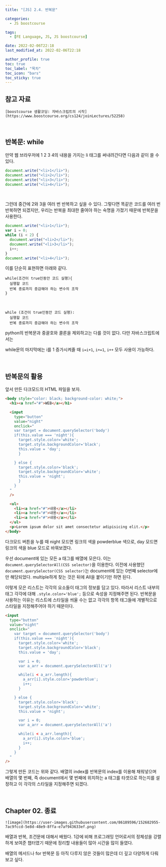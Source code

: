 ```yaml
---
title: "[JS] 2.4. 반복문"

categories:
  - JS boostcourse

tags:
  - [FE Language, JS, JS boostcourse]

date: 2022-02-06T22:18
last_modified_at: 2022-02-06T22:18

author_profile: true
toc: true
toc_label: "목차"
toc_icon: "bars"
toc_sticky: true
---
```


## 참고 자료

`[boostcourse 생활코딩: 자바스크립트의 시작](https://www.boostcourse.org/cs124/joinLectures/52258)`

<br />

## 반복문: while

만약 웹 브라우저에 1 2 3 4의 내용을 가지는 li 태그를 써내려간다면 다음과 같이 쓸 수 있다.

```js
document.write("<li>1</li>");
document.write("<li>2</li>");
document.write("<li>3</li>");
document.write("<li>4</li>");
```

<br />

그런데 중간에 2와 3을 여러 번 반복하고 싶을 수 있다. 그렇다면 똑같은 코드를 여러 번 반복하면 되겠지만, 우리는 반복을 최대한 줄여야 하는 숙명을 가졌기 때문에 반복문을 사용한다.

```js
document.write("<li>1</li>");
var i = 0;
while (i < 2) {
  document.write("<li>2</li>");
  document.write("<li>3</li>");
  i++;
}
document.write("<li>4</li>");
```

이를 단순히 표현하면 아래와 같다.

```
while(조건이 true인동안 코드 실행){
  실행할 코드
  반복 종료까지 증감해야 하는 변수의 조작
}
```

<br />

```
while (조건이 true인동안 코드 실행):
  실행할 코드
  반복 종료까지 증감해야 하는 변수의 조작
```

python의 반복문과 중괄호와 콜론을 제외하고는 다를 것이 없다. 다만 자바스크립트에서는

while문의 마지막에는 i를 1 증가시켜줄 때 `i=i+1`, `i+=1`, `i++` 모두 사용이 가능하다.

<br />

## 반복문의 활용

앞서 만든 다크모드의 HTML 파일을 보자.

```html
<body style="color: black; background-color: white;">
  <h1><a href="#">WEB</a></h1>

  <input
    type="button"
    value="night"
    onclick="
    var target = document.querySelector('body')
    if(this.value === 'night'){
      target.style.color='white';
      target.style.backgroundColor='black';
      this.value = 'day';
      }

    } else {
      target.style.color='black';
      target.style.backgroundColor='white';
      this.value = 'night';
      }
    }
  "
  />

  <ul>
    <li><a href="#">내용</a></li>
    <li><a href="#">내용</a></li>
    <li><a href="#">내용</a></li>
  </ul>
  <p>Lorem ipsum dolor sit amet consectetur adipisicing elit.</p>
</body>
```

다크모드 버튼을 누를 때 night 모드면 링크의 색을 powderblue 색으로, day 모드면 링크의 색을 blue 모드로 바꿔보겠다.

우선 document에 있는 모든 a 태그를 배열에 모은다. 이는 `document.querySelectorAll(CSS selector)`을 이용한다. 이전에 사용했던 `document.querySelector(CSS selector)`는 document에 있는 0번째 selector에만 해당되었다. multiple하게 찾는 것은 뒤에 All을 붙이기만 하면 된다.

이렇게 모은 리스트는 각각의 요소들이 태그의 정보를 담고 있다. 따라서 리스트 내부의 태그 각각에 대해 `.style.color='blue';` 등으로 속성을 지정해주면 된다. 반복문을 사용하는 이유는 리스트에 스타일을 씌울 수는 없고 각각의 항목 태그들에 개별적으로 스타일을 지정해주어야 하기 때문이다.

```html
<input
  type="button"
  value="night"
  onclick="
    var target = document.querySelector('body')
    if(this.value === 'night'){
      target.style.color='white';
      target.style.backgroundColor='black';
      this.value = 'day';

      var i = 0;
      var a_arr = document.querySelectorAll('a')

      while(i < a_arr.length){
        a_arr[i].style.color='powderblue';
        i++;
      }

    } else {
      target.style.color='black';
      target.style.backgroundColor='white';
      this.value = 'night';

      var i = 0;
      var a_arr = document.querySelectorAll('a')

      while(i < a_arr.length){
        a_arr[i].style.color='blue';
        i++;
      }
    }
  "
/>
```

그렇게 만든 코드는 위와 같다. 배열의 index를 반복문의 index를 이용해 채워넣으며 배열의 몇 번째, 즉 document에서 몇 번째에 위치하는 a 태그를 타겟으로 하는지를 설정하고 이 각각의 스타일을 지정해주면 되겠다.

<br />

## Chapter 02. 종료

`![image](https://user-images.githubusercontent.com/86189596/152682955-7ac9fccd-5e8d-48e9-8ffa-e7af943633ef.png)`

배열과 반복, 조건문에 대해서 배웠다. 1강에 비해 프로그래밍 언어로서의 정체성을 강렬하게 보여준 챕터였기 때문에 정리할 내용들이 많아 시간을 많이 들였다.

배열의 메서드나 for 반복문 등 아직 다루지 않은 것들이 많은데 더 깊고 다양하게 다뤄보고 싶다.
